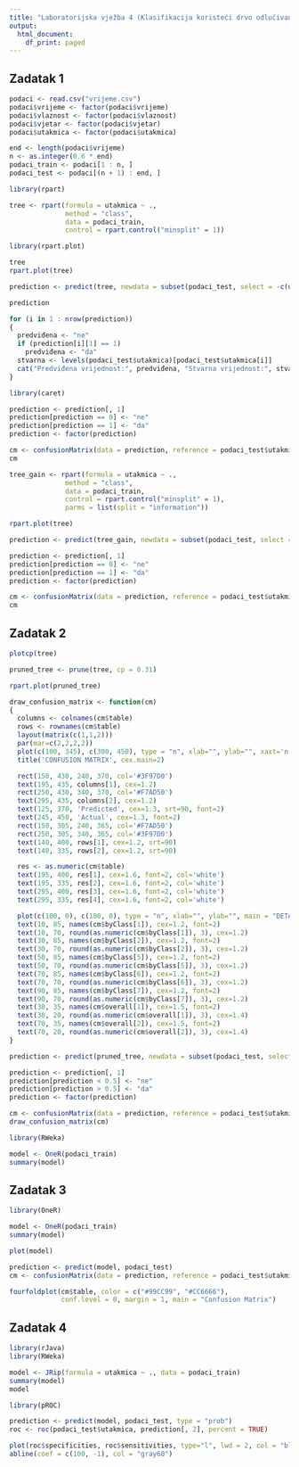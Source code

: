 ```yaml
---
title: "Laboratorijska vježba 4 (Klasifikacija koristeći drvo odlučivanja)"
output:
  html_document:
    df_print: paged
---
```


## Zadatak 1

```r

podaci <- read.csv("vrijeme.csv")
podaci$vrijeme <- factor(podaci$vrijeme)
podaci$vlaznost <- factor(podaci$vlaznost)
podaci$vjetar <- factor(podaci$vjetar)
podaci$utakmica <- factor(podaci$utakmica)

end <- length(podaci$vrijeme)
n <- as.integer(0.6 * end)
podaci_train <- podaci[1 : n, ]
podaci_test <- podaci[(n + 1) : end, ]
```

```r

library(rpart)

tree <- rpart(formula = utakmica ~ .,
              method = "class",
              data = podaci_train,
              control = rpart.control("minsplit" = 1))
```

```r

library(rpart.plot)

tree
rpart.plot(tree)
```

```r

prediction <- predict(tree, newdata = subset(podaci_test, select = -c(utakmica)))

prediction

for (i in 1 : nrow(prediction))
{
  predviđena <- "ne"
  if (prediction[i][1] == 1)
    predviđena <- "da"
  stvarna <- levels(podaci_test$utakmica)[podaci_test$utakmica[i]]
  cat("Predviđena vrijednost:", predviđena, "Stvarna vrijednost:", stvarna, "\n")
}
```

```r

library(caret)

prediction <- prediction[, 1]
prediction[prediction == 0] <- "ne"
prediction[prediction == 1] <- "da"
prediction <- factor(prediction)

cm <- confusionMatrix(data = prediction, reference = podaci_test$utakmica)
cm
```

```r

tree_gain <- rpart(formula = utakmica ~ .,
              method = "class",
              data = podaci_train,
              control = rpart.control("minsplit" = 1),
              parms = list(split = "information"))

rpart.plot(tree)
```

```r

prediction <- predict(tree_gain, newdata = subset(podaci_test, select = -c(utakmica)))

prediction <- prediction[, 1]
prediction[prediction == 0] <- "ne"
prediction[prediction == 1] <- "da"
prediction <- factor(prediction)

cm <- confusionMatrix(data = prediction, reference = podaci_test$utakmica)
cm
```

## Zadatak 2

```r

plotcp(tree)
```

```r

pruned_tree <- prune(tree, cp = 0.31)

rpart.plot(pruned_tree)
```

```r

draw_confusion_matrix <- function(cm)
{
  columns <- colnames(cm$table)
  rows <- rownames(cm$table)
  layout(matrix(c(1,1,2)))
  par(mar=c(2,2,2,2))
  plot(c(100, 345), c(300, 450), type = "n", xlab="", ylab="", xaxt='n', yaxt='n')
  title('CONFUSION MATRIX', cex.main=2)

  rect(150, 430, 240, 370, col='#3F97D0')
  text(195, 435, columns[1], cex=1.2)
  rect(250, 430, 340, 370, col='#F7AD50')
  text(295, 435, columns[2], cex=1.2)
  text(125, 370, 'Predicted', cex=1.3, srt=90, font=2)
  text(245, 450, 'Actual', cex=1.3, font=2)
  rect(150, 305, 240, 365, col='#F7AD50')
  rect(250, 305, 340, 365, col='#3F97D0')
  text(140, 400, rows[1], cex=1.2, srt=90)
  text(140, 335, rows[2], cex=1.2, srt=90)

  res <- as.numeric(cm$table)
  text(195, 400, res[1], cex=1.6, font=2, col='white')
  text(195, 335, res[2], cex=1.6, font=2, col='white')
  text(295, 400, res[3], cex=1.6, font=2, col='white')
  text(295, 335, res[4], cex=1.6, font=2, col='white')

  plot(c(100, 0), c(100, 0), type = "n", xlab="", ylab="", main = "DETAILS", xaxt='n', yaxt='n')
  text(10, 85, names(cm$byClass[1]), cex=1.2, font=2)
  text(10, 70, round(as.numeric(cm$byClass[1]), 3), cex=1.2)
  text(30, 85, names(cm$byClass[2]), cex=1.2, font=2)
  text(30, 70, round(as.numeric(cm$byClass[2]), 3), cex=1.2)
  text(50, 85, names(cm$byClass[5]), cex=1.2, font=2)
  text(50, 70, round(as.numeric(cm$byClass[5]), 3), cex=1.2)
  text(70, 85, names(cm$byClass[6]), cex=1.2, font=2)
  text(70, 70, round(as.numeric(cm$byClass[6]), 3), cex=1.2)
  text(90, 85, names(cm$byClass[7]), cex=1.2, font=2)
  text(90, 70, round(as.numeric(cm$byClass[7]), 3), cex=1.2)
  text(30, 35, names(cm$overall[1]), cex=1.5, font=2)
  text(30, 20, round(as.numeric(cm$overall[1]), 3), cex=1.4)
  text(70, 35, names(cm$overall[2]), cex=1.5, font=2)
  text(70, 20, round(as.numeric(cm$overall[2]), 3), cex=1.4)
}
```

```r

prediction <- predict(pruned_tree, newdata = subset(podaci_test, select = -c(utakmica)))

prediction <- prediction[, 1]
prediction[prediction < 0.5] <- "ne"
prediction[prediction > 0.5] <- "da"
prediction <- factor(prediction)

cm <- confusionMatrix(data = prediction, reference = podaci_test$utakmica)
draw_confusion_matrix(cm)
```

```r

library(RWeka)

model <- OneR(podaci_train)
summary(model)
```

## Zadatak 3

```r

library(OneR)

model <- OneR(podaci_train)
summary(model)
```

```r

plot(model)
```

```r

prediction <- predict(model, podaci_test)
cm <- confusionMatrix(data = prediction, reference = podaci_test$utakmica)

fourfoldplot(cm$table, color = c("#99CC99", "#CC6666"),
             conf.level = 0, margin = 1, main = "Confusion Matrix")
```

## Zadatak 4

```r

library(rJava)
library(RWeka)

model <- JRip(formula = utakmica ~ ., data = podaci_train)
summary(model)
model
```

```r

library(pROC)

prediction <- predict(model, podaci_test, type = "prob")
roc <- roc(podaci_test$utakmica, prediction[, 2], percent = TRUE)

plot(roc$specificities, roc$sensitivities, type="l", lwd = 2, col = "blue", xlim = c(100, 0), ylim = c(0, 100))
abline(coef = c(100, -1), col = "gray60")

```
